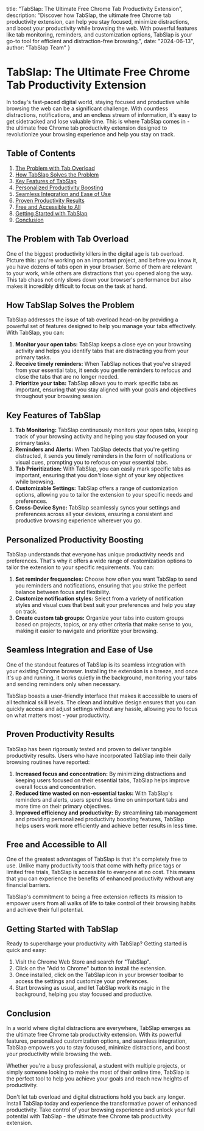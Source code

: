   title: "TabSlap: The Ultimate Free Chrome Tab Productivity Extension",
  description: "Discover how TabSlap, the ultimate free Chrome tab productivity extension, can help you stay focused, minimize distractions, and boost your productivity while browsing the web. With powerful features like tab monitoring, reminders, and customization options, TabSlap is your go-to tool for efficient and distraction-free browsing.",
  date: "2024-06-13",
  author: "TabSlap Team"
}

# TabSlap: The Ultimate Free Chrome Tab Productivity Extension

In today's fast-paced digital world, staying focused and productive while browsing the web can be a significant challenge. With countless distractions, notifications, and an endless stream of information, it's easy to get sidetracked and lose valuable time. This is where TabSlap comes in - the ultimate free Chrome tab productivity extension designed to revolutionize your browsing experience and help you stay on track.

## Table of Contents
1. [The Problem with Tab Overload](#the-problem-with-tab-overload)
2. [How TabSlap Solves the Problem](#how-tabslap-solves-the-problem)
3. [Key Features of TabSlap](#key-features-of-tabslap)
4. [Personalized Productivity Boosting](#personalized-productivity-boosting)
5. [Seamless Integration and Ease of Use](#seamless-integration-and-ease-of-use)
6. [Proven Productivity Results](#proven-productivity-results)
7. [Free and Accessible to All](#free-and-accessible-to-all)
8. [Getting Started with TabSlap](#getting-started-with-tabslap)
9. [Conclusion](#conclusion)

## The Problem with Tab Overload

One of the biggest productivity killers in the digital age is tab overload. Picture this: you're working on an important project, and before you know it, you have dozens of tabs open in your browser. Some of them are relevant to your work, while others are distractions that you opened along the way. This tab chaos not only slows down your browser's performance but also makes it incredibly difficult to focus on the task at hand.

## How TabSlap Solves the Problem

TabSlap addresses the issue of tab overload head-on by providing a powerful set of features designed to help you manage your tabs effectively. With TabSlap, you can:

1. **Monitor your open tabs:** TabSlap keeps a close eye on your browsing activity and helps you identify tabs that are distracting you from your primary tasks.
2. **Receive timely reminders:** When TabSlap notices that you've strayed from your essential tabs, it sends you gentle reminders to refocus and close the tabs that are no longer needed.
3. **Prioritize your tabs:** TabSlap allows you to mark specific tabs as important, ensuring that you stay aligned with your goals and objectives throughout your browsing session.

## Key Features of TabSlap

1. **Tab Monitoring:** TabSlap continuously monitors your open tabs, keeping track of your browsing activity and helping you stay focused on your primary tasks.
2. **Reminders and Alerts:** When TabSlap detects that you're getting distracted, it sends you timely reminders in the form of notifications or visual cues, prompting you to refocus on your essential tabs.
3. **Tab Prioritization:** With TabSlap, you can easily mark specific tabs as important, ensuring that you don't lose sight of your key objectives while browsing.
4. **Customizable Settings:** TabSlap offers a range of customization options, allowing you to tailor the extension to your specific needs and preferences.
5. **Cross-Device Sync:** TabSlap seamlessly syncs your settings and preferences across all your devices, ensuring a consistent and productive browsing experience wherever you go.

## Personalized Productivity Boosting

TabSlap understands that everyone has unique productivity needs and preferences. That's why it offers a wide range of customization options to tailor the extension to your specific requirements. You can:

1. **Set reminder frequencies:** Choose how often you want TabSlap to send you reminders and notifications, ensuring that you strike the perfect balance between focus and flexibility.
2. **Customize notification styles:** Select from a variety of notification styles and visual cues that best suit your preferences and help you stay on track.
3. **Create custom tab groups:** Organize your tabs into custom groups based on projects, topics, or any other criteria that make sense to you, making it easier to navigate and prioritize your browsing.

## Seamless Integration and Ease of Use

One of the standout features of TabSlap is its seamless integration with your existing Chrome browser. Installing the extension is a breeze, and once it's up and running, it works quietly in the background, monitoring your tabs and sending reminders only when necessary.

TabSlap boasts a user-friendly interface that makes it accessible to users of all technical skill levels. The clean and intuitive design ensures that you can quickly access and adjust settings without any hassle, allowing you to focus on what matters most - your productivity.

## Proven Productivity Results

TabSlap has been rigorously tested and proven to deliver tangible productivity results. Users who have incorporated TabSlap into their daily browsing routines have reported:

1. **Increased focus and concentration:** By minimizing distractions and keeping users focused on their essential tabs, TabSlap helps improve overall focus and concentration.
2. **Reduced time wasted on non-essential tasks:** With TabSlap's reminders and alerts, users spend less time on unimportant tabs and more time on their primary objectives.
3. **Improved efficiency and productivity:** By streamlining tab management and providing personalized productivity boosting features, TabSlap helps users work more efficiently and achieve better results in less time.

## Free and Accessible to All

One of the greatest advantages of TabSlap is that it's completely free to use. Unlike many productivity tools that come with hefty price tags or limited free trials, TabSlap is accessible to everyone at no cost. This means that you can experience the benefits of enhanced productivity without any financial barriers.

TabSlap's commitment to being a free extension reflects its mission to empower users from all walks of life to take control of their browsing habits and achieve their full potential.

## Getting Started with TabSlap

Ready to supercharge your productivity with TabSlap? Getting started is quick and easy:

1. Visit the Chrome Web Store and search for "TabSlap".
2. Click on the "Add to Chrome" button to install the extension.
3. Once installed, click on the TabSlap icon in your browser toolbar to access the settings and customize your preferences.
4. Start browsing as usual, and let TabSlap work its magic in the background, helping you stay focused and productive.

## Conclusion

In a world where digital distractions are everywhere, TabSlap emerges as the ultimate free Chrome tab productivity extension. With its powerful features, personalized customization options, and seamless integration, TabSlap empowers you to stay focused, minimize distractions, and boost your productivity while browsing the web.

Whether you're a busy professional, a student with multiple projects, or simply someone looking to make the most of their online time, TabSlap is the perfect tool to help you achieve your goals and reach new heights of productivity.

Don't let tab overload and digital distractions hold you back any longer. Install TabSlap today and experience the transformative power of enhanced productivity. Take control of your browsing experience and unlock your full potential with TabSlap - the ultimate free Chrome tab productivity extension.